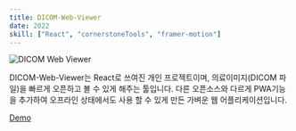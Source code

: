 ```yaml
---
title: DICOM-Web-Viewer
date: 2022
skill: ["React", "cornerstoneTools", "framer-motion"]
---
```



![DICOM Web Viewer](/img/dicom-web-viewer.png)

DICOM-Web-Viewer는 React로 쓰여진 개인 프로젝트이며, 의료이미지(DICOM 파일)을 빠르게 오픈하고 볼 수 있게 해주는 툴입니다.
다른 오픈소스와 다르게 PWA기능을 추가하여 오프라인 상태에서도 사용 할 수 있게 만든 가벼운 웹 어플리케이션입니다.

[Demo](https://dicom-web-viewer.netlify.app/)